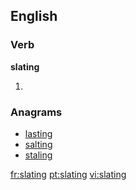 ==English==

===Verb===
'''slating'''

# {{present participle of|[[slate]]}}

===Anagrams===
* [[lasting#English|lasting]]
* [[salting#English|salting]]
* [[staling#English|staling]]

[[fr:slating]]
[[pt:slating]]
[[vi:slating]]